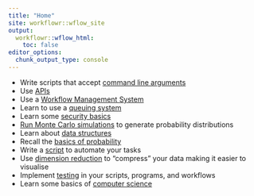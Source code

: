 ```yaml
---
title: "Home"
site: workflowr::wflow_site
output:
  workflowr::wflow_html:
    toc: false
editor_options:
  chunk_output_type: console
---
```


* Write scripts that accept [command line arguments](get_option.html)
* Use [APIs](restful.html)
* Use a [Workflow Management System](pipelining.html)
* Learn to use a [queuing system](queuing.html)
* Learn some [security basics](security.html)
* [Run Monte Carlo simulations](simulation.html) to generate probability distributions
* Learn about [data structures](data_struct.html)
* Recall the [basics of probability](probability.html)
* Write a [script](scripting.html) to automate your tasks
* Use [dimension reduction](dim_reduct.html) to "compress" your data making it easier to visualise
* Implement [testing](testing.html) in your scripts, programs, and workflows
* Learn some basics of [computer science](compsci.html)
